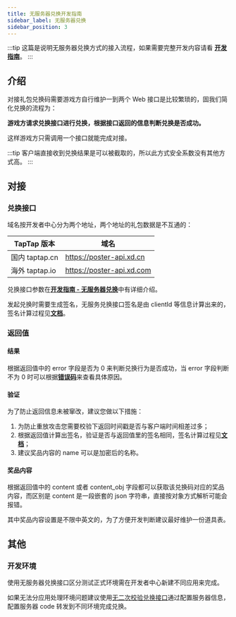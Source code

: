 ```yaml
---
title: 无服务器兑换开发指南
sidebar_label: 无服务器兑换
sidebar_position: 3
---
```


:::tip
这篇是说明无服务器兑换方式的接入流程，如果需要完整开发内容请看 [**开发指南**](/v4/sdk/tds-gift/guide/)。
:::

## 介绍

对接礼包兑换码需要游戏方自行维护一到两个 Web 接口是比较繁琐的，固我们简化兑换的流程为：

**游戏方请求兑换接口进行兑换，根据接口返回的信息判断兑换是否成功。**

这样游戏方只需调用一个接口就能完成对接。

:::tip
客户端直接收到兑换结果是可以被截取的，所以此方式安全系数没有其他方式高。
:::

## 对接

### 兑换接口

域名按开发者中心分为两个地址，两个地址的礼包数据是不互通的：

| TapTap 版本     | 域名                      |
| --------------- | ------------------------- |
| 国内 taptap.cn | https://poster-api.xd.cn  |
| 海外 taptap.io  | https://poster-api.xd.com |

兑换接口参数在[**开发指南 - 无服务器兑换**](/v4/sdk/tds-gift/guide/#无服务器兑换接口)中有详细介绍。

发起兑换时需要生成签名，无服务兑换接口签名是由 clientId 等信息计算出来的，签名计算过程见[**文档**](/v4/sdk/tds-gift/guide/#签名)。

### 返回值

#### 结果

根据返回值中的 error 字段是否为 0 来判断兑换行为是否成功，当 error 字段判断不为 0 时可以根据[**错误码**](/v4/sdk/tds-gift/guide/#错误码)来查看具体原因。

#### 验证

为了防止返回信息未被窜改，建议您做以下措施：
1. 为防止重放攻击您需要校验下返回时间戳是否与客户端时间相差过多；
2. 根据返回值计算出签名，验证是否与返回值里的签名相同，签名计算过程见[**文档**](/v4/sdk/tds-gift/guide/#签名)；
2. 建议奖品内容的 name 可以是加密后的名称。

#### 奖品内容

根据返回值中的 content 或者 content_obj 字段都可以获取该兑换码对应的奖品内容，而区别是 content 是一段嵌套的 json 字符串，直接按对象方式解析可能会报错。 

其中奖品内容设置是不限中英文的，为了方便开发判断建议最好维护一份道具表。

## 其他
### 开发环境

使用无服务器兑换接口区分测试正式环境需在开发者中心新建不同应用来完成。

如果无法分应用处理环境问题建议使用[无二次校验兑换接口](/v4/sdk/tds-gift/guide/#无二次校验兑换接口)通过配置服务器信息，配置服务器 code 转发到不同环境完成兑换。

